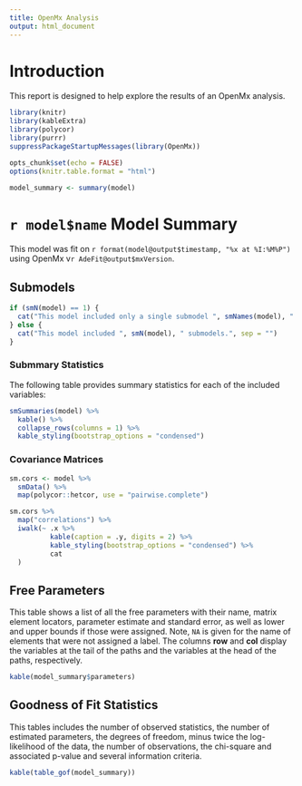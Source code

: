 ```yaml
---
title: OpenMx Analysis
output: html_document
---
```



# Introduction

This report is designed to help explore the results of an OpenMx analysis.

```r
library(knitr)
library(kableExtra)
library(polycor)
library(purrr)
suppressPackageStartupMessages(library(OpenMx))

opts_chunk$set(echo = FALSE)
options(knitr.table.format = "html")

model_summary <- summary(model)
```

# `r model$name` Model Summary

This model was fit on `r format(model@output$timestamp, "%x at %I:%M%P")` using OpenMx v`r AdeFit@output$mxVersion`.


## Submodels

```r
if (smN(model) == 1) {
  cat("This model included only a single submodel ", smNames(model), ".", sep = "")
} else {
  cat("This model included ", smN(model), " submodels.", sep = "")
}
```

### Submmary Statistics

The following table provides summary statistics for each of the included variables:

```r
smSummaries(model) %>%
  kable() %>%
  collapse_rows(columns = 1) %>%
  kable_styling(bootstrap_options = "condensed")
```

### Covariance Matrices

```r
sm.cors <- model %>% 
  smData() %>% 
  map(polycor::hetcor, use = "pairwise.complete")
```

```r
sm.cors %>% 
  map("correlations") %>%
  iwalk(~ .x %>% 
          kable(caption = .y, digits = 2) %>% 
          kable_styling(bootstrap_options = "condensed") %>% 
          cat
  )
```


## Free Parameters

This table shows a list of all the free parameters with their name, matrix element locators, parameter estimate and standard error, as well as lower and upper bounds if those were assigned. Note, `NA` is given for the name of elements that were not assigned a label. The columns **row** and **col** display the variables at the tail of the paths and the variables at the head of the paths, respectively.

```r
kable(model_summary$parameters)
```

## Goodness of Fit Statistics

This tables includes the number of observed statistics, the number of estimated parameters, the degrees of freedom, minus twice the log-likelihood of the data, the number of observations, the chi-square and associated p-value and several information criteria.

```r
kable(table_gof(model_summary))
```
